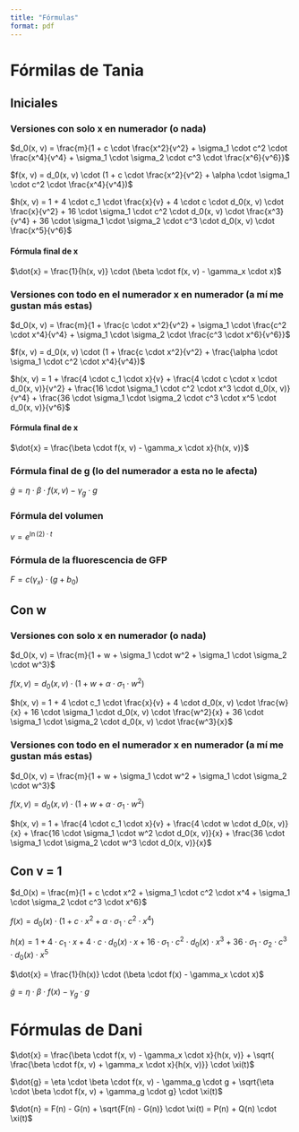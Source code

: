 ```yaml
---
title: "Fórmulas"
format: pdf 
---
```


# Fórmilas de Tania

## Iniciales

### Versiones con solo x en numerador (o nada)

$d_0(x, v) = \frac{m}{1 + c \cdot \frac{x^2}{v^2} + \sigma_1 \cdot c^2 \cdot \frac{x^4}{v^4} + \sigma_1 \cdot \sigma_2 \cdot c^3 \cdot \frac{x^6}{v^6}}$

$f(x, v) = d_0(x, v) \cdot (1 + c \cdot \frac{x^2}{v^2} + \alpha \cdot \sigma_1 \cdot c^2 \cdot \frac{x^4}{v^4})$

$h(x, v) = 1 + 4 \cdot c_1 \cdot \frac{x}{v} + 4 \cdot c \cdot d_0(x, v) \cdot \frac{x}{v^2} + 16 \cdot \sigma_1 \cdot c^2 \cdot d_0(x, v) \cdot \frac{x^3}{v^4} + 36 \cdot \sigma_1 \cdot \sigma_2 \cdot c^3 \cdot d_0(x, v) \cdot \frac{x^5}{v^6}$


#### Fórmula final de x

$\dot{x} = \frac{1}{h(x, v)} \cdot (\beta \cdot f(x, v) - \gamma_x \cdot x)$



### Versiones con todo en el numerador x en numerador (a mí me gustan más estas)

$d_0(x, v) = \frac{m}{1 + \frac{c \cdot x^2}{v^2} + \sigma_1 \cdot \frac{c^2 \cdot x^4}{v^4} + \sigma_1 \cdot \sigma_2 \cdot \frac{c^3 \cdot x^6}{v^6}}$

$f(x, v) = d_0(x, v) \cdot (1 + \frac{c \cdot x^2}{v^2} + \frac{\alpha \cdot \sigma_1 \cdot c^2 \cdot x^4}{v^4})$

$h(x, v) = 1 + \frac{4 \cdot c_1 \cdot x}{v} + \frac{4 \cdot c \cdot x \cdot d_0(x, v)}{v^2} + \frac{16 \cdot \sigma_1 \cdot c^2 \cdot x^3 \cdot d_0(x, v)}{v^4} + \frac{36 \cdot \sigma_1 \cdot \sigma_2 \cdot c^3 \cdot x^5 \cdot d_0(x, v)}{v^6}$


#### Fórmula final de x

$\dot{x} = \frac{\beta \cdot f(x, v) - \gamma_x \cdot x}{h(x, v)}$



### Fórmula final de g (lo del numerador a esta no le afecta)

$\dot{g} = \eta \cdot \beta \cdot f(x, v) - \gamma_g \cdot g$


### Fórmula del volumen

$v = e^{\ln (2) \cdot t}$

### Fórmula de la fluorescencia de GFP

$F = c(\gamma_x) \cdot (g + b_0)$



## Con w

### Versiones con solo x en numerador (o nada)

$d_0(x, v) = \frac{m}{1 + w + \sigma_1 \cdot w^2 + \sigma_1 \cdot \sigma_2 \cdot w^3}$

$f(x, v) = d_0(x, v) \cdot (1 + w + \alpha \cdot \sigma_1 \cdot w^2 )$

$h(x, v) = 1 + 4 \cdot c_1 \cdot \frac{x}{v} + 4 \cdot d_0(x, v) \cdot \frac{w}{x} + 16 \cdot \sigma_1 \cdot d_0(x, v) \cdot \frac{w^2}{x} + 36 \cdot \sigma_1 \cdot \sigma_2 \cdot d_0(x, v) \cdot \frac{w^3}{x}$



### Versiones con todo en el numerador x en numerador (a mí me gustan más estas)

$d_0(x, v) = \frac{m}{1 + w + \sigma_1 \cdot w^2 + \sigma_1 \cdot \sigma_2 \cdot w^3}$

$f(x, v) = d_0(x, v) \cdot (1 + w + \alpha \cdot \sigma_1 \cdot w^2)$

$h(x, v) = 1 + \frac{4 \cdot c_1 \cdot x}{v} + \frac{4 \cdot w \cdot d_0(x, v)}{x} + \frac{16 \cdot \sigma_1 \cdot w^2 \cdot d_0(x, v)}{x} + \frac{36 \cdot \sigma_1 \cdot \sigma_2 \cdot w^3 \cdot d_0(x, v)}{x}$



## Con v = 1

$d_0(x) = \frac{m}{1 + c \cdot x^2 + \sigma_1 \cdot c^2 \cdot x^4 + \sigma_1 \cdot \sigma_2 \cdot c^3 \cdot x^6}$

$f(x) = d_0(x) \cdot (1 + c \cdot x^2 + \alpha \cdot \sigma_1 \cdot c^2 \cdot x^4)$

$h(x) = 1 + 4 \cdot c_1 \cdot x + 4 \cdot c \cdot d_0(x) \cdot x + 16 \cdot \sigma_1 \cdot c^2 \cdot d_0(x) \cdot x^3 + 36 \cdot \sigma_1 \cdot \sigma_2 \cdot c^3 \cdot d_0(x) \cdot x^5$

$\dot{x} = \frac{1}{h(x)} \cdot (\beta \cdot f(x) - \gamma_x \cdot x)$

$\dot{g} = \eta \cdot \beta \cdot f(x) - \gamma_g \cdot g$



# Fórmulas de Dani

$\dot{x} = \frac{\beta \cdot f(x, v) - \gamma_x \cdot x}{h(x, v)} + \sqrt{ \frac{\beta \cdot f(x, v) + \gamma_x \cdot x}{h(x, v)}} \cdot \xi(t)$

$\dot{g} = \eta \cdot \beta \cdot f(x, v) - \gamma_g \cdot g + \sqrt{\eta \cdot \beta \cdot f(x, v) + \gamma_g \cdot g} \cdot \xi(t)$

$\dot{n} = F(n) - G(n) + \sqrt{F(n) - G(n)} \cdot \xi(t) = P(n) + Q(n) \cdot \xi(t)$